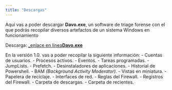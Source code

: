 ```yaml
---
title: "Descargas"
---
```


Aquí vas a poder descargar __Davo.exe__, un software de triage forense con el que podrás recopilar
diversos artefactos de un sistema Windows en funcionamiento


Descarga: [_enlace en línea__Davo.exe__](https://www.dropbox.com/s/7gmr28nebvlliix/Davo.exe?dl=1)


En la versión 1.0. vas a poder recopilar la siguiente información:
- Cuentas de usuarios.
- Procesos activos.
- Eventos.
- Tareas programadas.
- JumpLists.
- Prefetch.
- Desinstaladores de aplicaciones.
- Historial de Powershell.
- BAM _(Background Activity Moderator)._
- Vistas en miniatura.
- Papelera de reciclaje.
- Interfaces de red.
- Reglas del Firewall.
- Registros del Firewall.
- Carpeta de descargas.
- Carpeta de recientes.